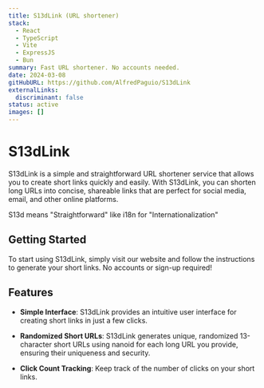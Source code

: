 ```yaml
---
title: S13dLink (URL shortener)
stack:
  - React
  - TypeScript
  - Vite
  - ExpressJS
  - Bun
summary: Fast URL shortener. No accounts needed.
date: 2024-03-08
gitHubURL: https://github.com/AlfredPaguio/S13dLink
externalLinks:
  discriminant: false
status: active
images: []
---
```

# S13dLink

S13dLink is a simple and straightforward URL shortener service that allows you to create short links quickly and easily. With S13dLink, you can shorten long URLs into concise, shareable links that are perfect for social media, email, and other online platforms.

S13d means "Straightforward" like i18n for "Internationalization"

## Getting Started

To start using S13dLink, simply visit our website and follow the instructions to generate your short links. No accounts or sign-up required!

## Features

* **Simple Interface**: S13dLink provides an intuitive user interface for creating short links in just a few clicks.

* **Randomized Short URLs**: S13dLink generates unique, randomized 13-character short URLs using nanoid for each long URL you provide, ensuring their uniqueness and security.

* **Click Count Tracking**: Keep track of the number of clicks on your short links.
